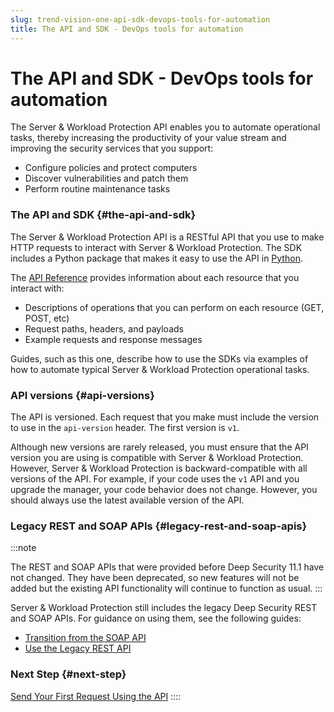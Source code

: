 ```yaml
---
slug: trend-vision-one-api-sdk-devops-tools-for-automation
title: The API and SDK - DevOps tools for automation
---
```

# The API and SDK - DevOps tools for automation

The Server & Workload Protection API enables you to automate operational tasks, thereby increasing the productivity of your value stream and improving the security services that you support:

- Configure policies and protect computers
- Discover vulnerabilities and patch them
- Perform routine maintenance tasks

### The API and SDK {#the-api-and-sdk}

The Server & Workload Protection API is a RESTful API that you use to make HTTP requests to interact with Server & Workload Protection. The SDK includes a Python package that makes it easy to use the API in [Python](python-sdk.mdx).

The [API Reference](https://automation.trendmicro.com/cloudone/workload-security/) provides information about each resource that you interact with:

- Descriptions of operations that you can perform on each resource (GET, POST, etc)
- Request paths, headers, and payloads
- Example requests and response messages

Guides, such as this one, describe how to use the SDKs via examples of how to automate typical Server & Workload Protection operational tasks.

### API versions {#api-versions}

The API is versioned. Each request that you make must include the version to use in the `api-version` header. The first version is `v1`.

Although new versions are rarely released, you must ensure that the API version you are using is compatible with Server & Workload Protection. However, Server & Workload Protection is backward-compatible with all versions of the API. For example, if your code uses the `v1` API and you upgrade the manager, your code behavior does not change. However, you should always use the latest available version of the API.

### Legacy REST and SOAP APIs {#legacy-rest-and-soap-apis}

:::note

The REST and SOAP APIs that were provided before Deep Security 11.1 have not changed. They have been deprecated, so new features will not be added but the existing API functionality will continue to function as usual.
:::

Server & Workload Protection still includes the legacy Deep Security REST and SOAP APIs. For guidance on using them, see the following guides:

- [Transition from the SOAP API](transition-soap-api.mdx)
- [Use the Legacy REST API](use-legacy-rest-api.mdx)

### Next Step {#next-step}

[Send Your First Request Using the API](send-your-first-request-using-api.mdx)
::::

